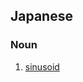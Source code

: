 ==Japanese==
{{ja-kanjitab|るい|どう|yomi=on}}

===Noun===
{{ja-noun|るいどう}}

# {{lb|ja|anatomy|sort=るいどう}} [[sinusoid]] {{gloss|channel for venous blood}}